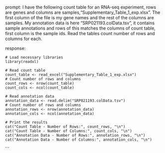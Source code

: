 prompt:
I have the following count table for an RNA-seq experiment, rows are genes and columns are samples,"Supplementary_Table_1_exp.xlsx". The first column of the file is my gene names and the rest of the columns are samples. My annotation data is here "SRP021193.colData.tsv", it contains sample annotations and rows of this matches the columns of count table, first column is the sample ids. Read the tables count number of rows and columns for each.

response:
```
# Load necessary libraries
library(readxl)

# Read count table
count_table <- read_excel("Supplementary_Table_1_exp.xlsx")
# Count number of rows and columns
count_rows <- nrow(count_table)
count_cols <- ncol(count_table)

# Read annotation data
annotation_data <- read.delim("SRP021193.colData.tsv")
# Count number of rows and columns
annotation_rows <- nrow(annotation_data)
annotation_cols <- ncol(annotation_data)

# Print the results
cat("Count Table - Number of Rows:", count_rows, "\n")
cat("Count Table - Number of Columns:", count_cols, "\n")
cat("Annotation Data - Number of Rows:", annotation_rows, "\n")
cat("Annotation Data - Number of Columns:", annotation_cols, "\n")
```
```
